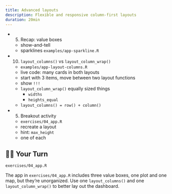 ```yaml
---
title: Advanced layouts
description: Flexible and responsive column-first layouts
duration: 20min
---
```


- (5) Recap: value boxes
    - show-and-tell
    - sparklines `examples/app-sparkline.R`

- (10) `layout_columns()` vs `layout_column_wrap()`
    - `examples/app-layout-columns.R`
    - live code: many cards in both layouts
    - start with 3 items, move between two layout functions
    - show `!!!`
    - `layout_column_wrap()` equally sized things
        - `widths`
        - `heights_equal`
    - `layout_columns() = row() + column()`

- (5) Breakout activity
    - `exercises/04_app.R`
    - recreate a layout
    - hint: `max_height`
    - one of each

## 🧑‍💻 Your Turn {#your-turn}

::: lead
<i class="bi bi-folder-symlink-fill"></i> `exercises/04_app.R`
:::

The app in `exercises/04_app.R` includes three value boxes, one plot and one map, but they're unorganized.
Use one `layout_columns()` and one `layout_column_wrap()` to better lay out the dashboard.